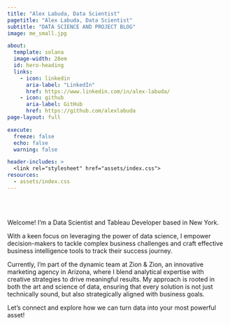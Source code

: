 ```yaml
---
title: "Alex Labuda, Data Scientist"
pagetitle: "Alex Labuda, Data Scientist"
subtitle: "DATA SCIENCE AND PROJECT BLOG"
image: me_small.jpg

about:
  template: solana
  image-width: 28em
  id: hero-heading
  links:
    - icon: linkedin
      aria-label: "LinkedIn"
      href: https://www.linkedin.com/in/alex-labuda/
    - icon: github
      aria-label: GitHub
      href: https://github.com/alexlabuda
page-layout: full

execute: 
  freeze: false
  echo: false
  warning: false

header-includes: >
  <link rel="stylesheet" href="assets/index.css">
resources:
  - assets/index.css
---
```


<br><br>


::: {#hero-heading}

Welcome! I’m a Data Scientist and Tableau Developer based in New York.

With a keen focus on leveraging the power of data science, I empower decision-makers to tackle complex business challenges and craft effective business intelligence tools to track their success journey.

Currently, I’m part of the dynamic team at Zion & Zion, an innovative marketing agency in Arizona, where I blend analytical expertise with creative strategies to drive meaningful results. My approach is rooted in both the art and science of data, ensuring that every solution is not just technically sound, but also strategically aligned with business goals.

Let’s connect and explore how we can turn data into your most powerful asset!

<!-- [Learn more about me &rarr;](/about){.about-links .subtitle} -->

:::
<!-- hero-heading -->
